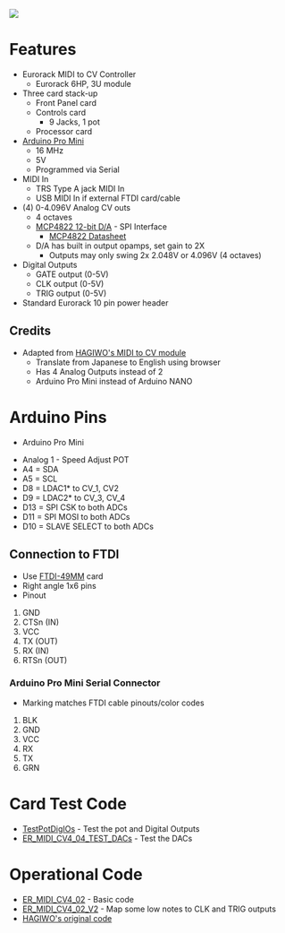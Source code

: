 <img src="http://land-boards.com/blwiki/images/a/a5/ER-MIDI-CV4-02_P1080867-720px.jpg"></img>

= Features =

* Eurorack MIDI to CV Controller
** Eurorack 6HP, 3U module
* Three card stack-up
** Front Panel card
** Controls card
*** 9 Jacks, 1 pot
** Processor card
* [http://land-boards.com/blwiki/index.php?title=Arduino_Pro_Mini Arduino Pro Mini]
** 16 MHz
** 5V
** Programmed via Serial
* MIDI In
** TRS Type A jack MIDI In
** USB MIDI In if external FTDI card/cable
* (4) 0-4.096V Analog CV outs
** 4 octaves
** [https://www.mouser.com/ProductDetail/Microchip-Technology-Atmel/MCP4822-E-P?qs=sGAEpiMZZMtgJDuTUz7Xu5a0A%252BlHhkxt3QSpqvc4zyk%3D MCP4822 12-bit D/A] - SPI Interface
*** [https://www.mouser.com/datasheet/2/268/21953a-8929.pdf MCP4822 Datasheet]
** D/A has built in output opamps, set gain to 2X
*** Outputs may only swing 2x 2.048V or 4.096V (4 octaves)
* Digital Outputs
** GATE output (0-5V)
** CLK output (0-5V)
** TRIG output (0-5V)
* Standard Eurorack 10 pin power header

== Credits ==

* Adapted from [https://note.com/solder_state/n/n17e028497eba HAGIWO's MIDI to CV module]
** Translate from Japanese to English using browser
** Has 4 Analog Outputs instead of 2
** Arduino Pro Mini instead of Arduino NANO

= Arduino Pins =

* Arduino Pro Mini

* Analog 1 - Speed Adjust POT
* A4 = SDA
* A5 = SCL
* D8 = LDAC1* to CV_1, CV2
* D9 = LDAC2* to CV_3, CV_4
* D13 = SPI CSK to both ADCs
* D11 = SPI MOSI to both ADCs
* D10 = SLAVE SELECT to both ADCs

== Connection to FTDI ==

* Use [http://land-boards.com/blwiki/index.php?title=FTDI-49MM FTDI-49MM] card
* Right angle 1x6 pins
* Pinout

# GND
# CTSn (IN)
# VCC
# TX (OUT)
# RX (IN)
# RTSn (OUT)

=== Arduino Pro Mini Serial Connector ===

* Marking matches FTDI cable pinouts/color codes

# BLK
# GND
# VCC
# RX
# TX
# GRN

= Card Test Code =

* [https://github.com/land-boards/lb-Arduino-Code/tree/master/LBCards/SYNTHS/ER_MIDI_CV/TestPotDigIOs TestPotDigIOs] - Test the pot and Digital Outputs
* [https://github.com/land-boards/lb-Arduino-Code/tree/master/LBCards/SYNTHS/ER_MIDI_CV/ER_MIDI_CV4_04_TEST_DACs ER_MIDI_CV4_04_TEST_DACs] - Test the DACs

= Operational Code =

* [https://github.com/land-boards/lb-Arduino-Code/tree/master/LBCards/SYNTHS/ER_MIDI_CV/ER_MIDI_CV4_02 ER_MIDI_CV4_02] - Basic code
* [https://github.com/land-boards/lb-Arduino-Code/tree/master/LBCards/SYNTHS/ER_MIDI_CV/ER_MIDI_CV4_02_V2 ER_MIDI_CV4_02_V2] - Map some low notes to CLK and TRIG outputs
* [https://github.com/land-boards/lb-Arduino-Code/tree/master/LBCards/SYNTHS/ER_MIDI_CV/SYNTHMIDICTL01 HAGIWO's original code]
